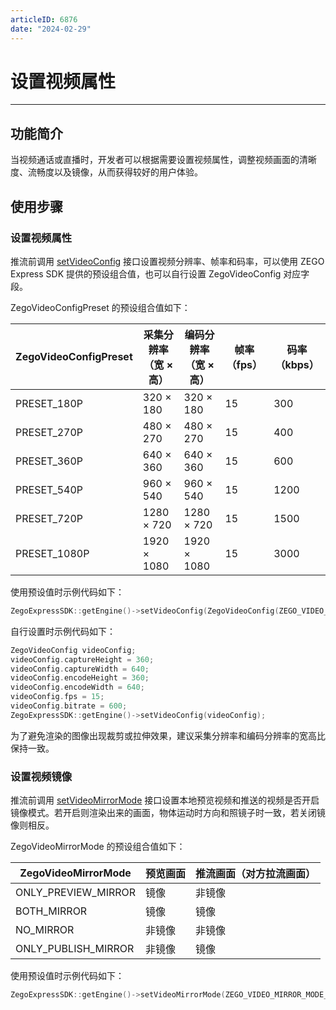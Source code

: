 ```yaml
---
articleID: 6876
date: "2024-02-29"
---
```

# 设置视频属性

- - -

## 功能简介

当视频通话或直播时，开发者可以根据需要设置视频属性，调整视频画面的清晰度、流畅度以及镜像，从而获得较好的用户体验。

## 使用步骤

### 设置视频属性

推流前调用 [setVideoConfig](https://doc-zh.zego.im/article/api?doc=Express_Video_SDK_API~CPP_linux~class~zego-express-i-zego-express-engine#set-video-config) 接口设置视频分辨率、帧率和码率，可以使用 ZEGO Express SDK 提供的预设组合值，也可以自行设置 ZegoVideoConfig 对应字段。

ZegoVideoConfigPreset 的预设组合值如下：

| ZegoVideoConfigPreset | 采集分辨率<br/>（宽 × 高） | 编码分辨率<br/>（宽 × 高） | 帧率（fps） | 码率（kbps） |
| ------------------- | ------------------ | ---------------| --------- | ---------- |
|      PRESET_180P      |       320 × 180        |      320 × 180      |     15      |     300      |
|      PRESET_270P      |       480 × 270        |      480 × 270      |     15      |     400      |
|      PRESET_360P      |       640 × 360        |      640 × 360      |     15      |     600      |
|      PRESET_540P      |       960 × 540        |      960 × 540      |     15      |     1200     |
|      PRESET_720P      |       1280 × 720       |     1280 × 720      |     15      |     1500     |
|     PRESET_1080P      |      1920 × 1080       |     1920 × 1080     |     15      |     3000     |

使用预设值时示例代码如下：

```cpp
ZegoExpressSDK::getEngine()->setVideoConfig(ZegoVideoConfig(ZEGO_VIDEO_CONFIG_PRESET_1080P));
```

自行设置时示例代码如下：

```cpp
ZegoVideoConfig videoConfig;
videoConfig.captureHeight = 360;
videoConfig.captureWidth = 640;
videoConfig.encodeHeight = 360;
videoConfig.encodeWidth = 640;
videoConfig.fps = 15;
videoConfig.bitrate = 600;
ZegoExpressSDK::getEngine()->setVideoConfig(videoConfig);
```

<Warning title="注意">


为了避免渲染的图像出现裁剪或拉伸效果，建议采集分辨率和编码分辨率的宽高比保持一致。  

</Warning>




### 设置视频镜像

推流前调用 [setVideoMirrorMode](https://doc-zh.zego.im/article/api?doc=Express_Video_SDK_API~CPP_linux~class~zego-express-i-zego-express-engine#set-video-mirror-mode) 接口设置本地预览视频和推送的视频是否开启镜像模式。若开启则渲染出来的画面，物体运动时方向和照镜子时一致，若关闭镜像则相反。

ZegoVideoMirrorMode 的预设组合值如下：

| ZegoVideoMirrorMode | 预览画面 | 推流画面（对方拉流画面） |
| ----------------- | ------ | ---------------------- |
| ONLY_PREVIEW_MIRROR |   镜像   |          非镜像          |
| BOTH_MIRROR     |   镜像   |           镜像           |
| NO_MIRROR      |  非镜像  |          非镜像          |
| ONLY_PUBLISH_MIRROR |  非镜像  |           镜像           |

使用预设值时示例代码如下：

```cpp
ZegoExpressSDK::getEngine()->setVideoMirrorMode(ZEGO_VIDEO_MIRROR_MODE_BOTH_MIRROR);
```

